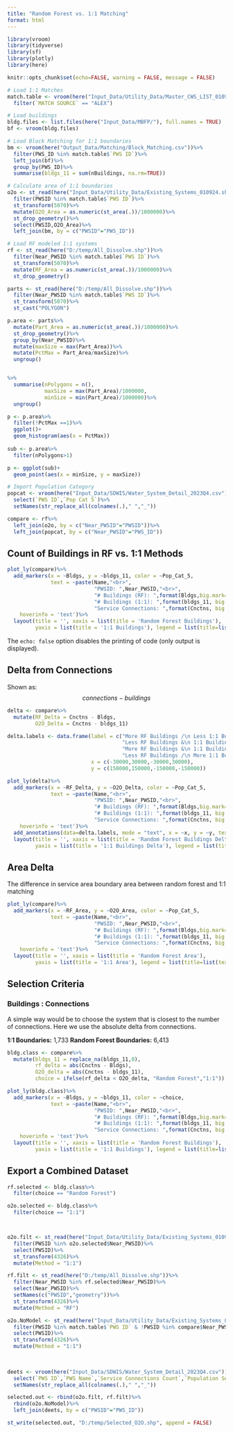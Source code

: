 ```yaml
---
title: "Random Forest vs. 1:1 Matching"
format: html
---
```


```r
library(vroom)
library(tidyverse)
library(sf)
library(plotly)
library(here)

knitr::opts_chunk$set(echo=FALSE, warning = FALSE, message = FALSE)

# Load 1:1 Matches
match.table <- vroom(here("Input_Data/Utility_Data/Master_CWS_LIST_010924.csv"))%>%
  filter(`MATCH SOURCE` == "ALEX")

# Load buildings
bldg.files <- list.files(here("Input_Data/MBFP/"), full.names = TRUE)
bf <- vroom(bldg.files)

# Load Block Matching for 1:1 boundaries
bm <- vroom(here("Output_Data/Matching/Block_Matching.csv"))%>%
  filter(PWS_ID %in% match.table$`PWS ID`)%>%
  left_join(bf)%>%
  group_by(PWS_ID)%>%
  summarise(bldgs_11 = sum(nBuildings, na.rm=TRUE))

# Calculate area of 1:1 boundaries
o2o <- st_read(here("Input_Data/Utility_Data/Existing_Systems_010924.shp"))%>%
  filter(PWSID %in% match.table$`PWS ID`)%>%
  st_transform(5070)%>%
  mutate(O2O_Area = as.numeric(st_area(.))/1000000)%>%
  st_drop_geometry()%>%
  select(PWSID,O2O_Area)%>%
  left_join(bm, by = c("PWSID"="PWS_ID"))

# Load RF modeled 1:1 systems
rf <- st_read(here("D:/temp/All_Dissolve.shp"))%>%
  filter(Near_PWSID %in% match.table$`PWS ID`)%>%
  st_transform(5070)%>%
  mutate(RF_Area = as.numeric(st_area(.))/1000000)%>%
  st_drop_geometry()

parts <- st_read(here("D:/temp/All_Dissolve.shp"))%>%
  filter(Near_PWSID %in% match.table$`PWS ID`)%>%
  st_transform(5070)%>%
  st_cast("POLYGON")

p.area <- parts%>%
  mutate(Part_Area = as.numeric(st_area(.))/1000000)%>%
  st_drop_geometry()%>%
  group_by(Near_PWSID)%>%
  mutate(maxSize = max(Part_Area))%>%
  mutate(PctMax = Part_Area/maxSize)%>%
  ungroup()


%>%
  summarise(nPolygons = n(),
            maxSize = max(Part_Area)/1000000,
            minSize = min(Part_Area)/1000000)%>%
  ungroup()

p <- p.area%>%
  filter(!PctMax ==1)%>%
  ggplot()+
  geom_histogram(aes(x = PctMax))
  
sub <- p.area%>%
  filter(nPolygons>1)

p <- ggplot(sub)+
  geom_point(aes(x = minSize, y = maxSize))

# Import Population Category
popcat <- vroom(here("Input_Data/SDWIS/Water_System_Detail_2023Q4.csv"))%>%
  select(`PWS ID`,`Pop Cat 5`)%>%
  setNames(str_replace_all(colnames(.)," ","_"))

compare <- rf%>%
  left_join(o2o, by = c("Near_PWSID"="PWSID"))%>%
  left_join(popcat, by = c("Near_PWSID"="PWS_ID"))
```


## Count of Buildings in RF vs. 1:1 Methods

```r
plot_ly(compare)%>%
  add_markers(x = ~Bldgs, y = ~bldgs_11, color = ~Pop_Cat_5,
              text = ~paste(Name,"<br>",
                            "PWSID: ",Near_PWSID,"<br>",
                            "# Buildings (RF): ",format(Bldgs,big.mark=","),"<br>",
                            "# Buildings (1:1): ",format(bldgs_11, big.mark=","),"<br>",
                            "Service Connections: ",format(Cnctns, big.mark = ",")),
    hoverinfo = 'text')%>%
  layout(title = '', xaxis = list(title = 'Random Forest Buildings'), 
         yaxis = list(title = '1:1 Buildings'), legend = list(title=list(text='<b> Population Category </b>')))
```

The `echo: false` option disables the printing of code (only output is displayed).


## Delta from Connections

Shown as: $$connections - buildings$$

```r
delta <- compare%>%
  mutate(RF_Delta = Cnctns - Bldgs,
         O2O_Delta = Cnctns - bldgs_11)

delta.labels <- data.frame(label = c("More RF Buildings /\n Less 1:1 Buildings than Connections",
                                     "Less RF Buildings &\n 1:1 Buildings than Connections",
                                     "More RF Buildings &\n 1:1 Buildings than Connections",
                                     "Less RF Buildings /\n More 1:1 Buildings than Connections"),
                           x = c(-30000,30000,-30000,30000),
                           y = c(150000,150000,-150000,-150000))

plot_ly(delta)%>%
  add_markers(x = ~RF_Delta, y = ~O2O_Delta, color = ~Pop_Cat_5,
              text = ~paste(Name,"<br>",
                            "PWSID: ",Near_PWSID,"<br>",
                            "# Buildings (RF): ",format(Bldgs,big.mark=","),"<br>",
                            "# Buildings (1:1): ",format(bldgs_11, big.mark=","),"<br>",
                            "Service Connections: ",format(Cnctns, big.mark = ",")),
    hoverinfo = 'text')%>%
  add_annotations(data=delta.labels, mode = "text", x = ~x, y = ~y, text = ~label)%>%
  layout(title = '', xaxis = list(title = 'Random Forest Buildings Delta'), 
         yaxis = list(title = '1:1 Buildings Delta'), legend = list(title=list(text='<b> Population Category </b>')))
```


## Area Delta
The difference in service area boundary area between random forest and 1:1 matching

```r
plot_ly(compare)%>%
  add_markers(x = ~RF_Area, y = ~O2O_Area, color = ~Pop_Cat_5,
              text = ~paste(Name,"<br>",
                            "PWSID: ",Near_PWSID,"<br>",
                            "# Buildings (RF): ",format(Bldgs,big.mark=","),"<br>",
                            "# Buildings (1:1): ",format(bldgs_11, big.mark=","),"<br>",
                            "Service Connections: ",format(Cnctns, big.mark = ",")),
    hoverinfo = 'text')%>%
  layout(title = '', xaxis = list(title = 'Random Forest Area'), 
         yaxis = list(title = '1:1 Area'), legend = list(title=list(text='<b> Population Category </b>')))
```



## Selection Criteria


### Buildings : Connections

A simple way would be to choose the system that is closest to the number of connections. Here we use the absolute delta from connections.

**1:1 Boundaries:** 1,733
**Random Forest Boundaries:** 6,413

```r
bldg.class <- compare%>%
  mutate(bldgs_11 = replace_na(bldgs_11,0),
         rf_delta = abs(Cnctns - Bldgs),
         O2O_delta = abs(Cnctns - bldgs_11),
         choice = ifelse(rf_delta < O2O_delta, "Random Forest","1:1"))

plot_ly(bldg.class)%>%
  add_markers(x = ~Bldgs, y = ~bldgs_11, color = ~choice,
              text = ~paste(Name,"<br>",
                            "PWSID: ",Near_PWSID,"<br>",
                            "# Buildings (RF): ",format(Bldgs,big.mark=","),"<br>",
                            "# Buildings (1:1): ",format(bldgs_11, big.mark=","),"<br>",
                            "Service Connections: ",format(Cnctns, big.mark = ",")),
    hoverinfo = 'text')%>%
  layout(title = '', xaxis = list(title = 'Random Forest Buildings'), 
         yaxis = list(title = '1:1 Buildings'), legend = list(title=list(text='<b> Population Category </b>')))
```


## Export a Combined Dataset

```r

rf.selected <- bldg.class%>%
  filter(choice == "Random Forest")

o2o.selected <- bldg.class%>%
  filter(choice == "1:1")



o2o.filt <- st_read(here("Input_Data/Utility_Data/Existing_Systems_010924.shp"))%>%
  filter(PWSID %in% o2o.selected$Near_PWSID)%>%
  select(PWSID)%>%
  st_transform(4326)%>%
  mutate(Method = "1:1")

rf.filt <- st_read(here("D:/temp/All_Dissolve.shp"))%>%
  filter(Near_PWSID %in% rf.selected$Near_PWSID)%>%
  select(Near_PWSID)%>%
  setNames(c("PWSID","geometry"))%>%
  st_transform(4326)%>%
  mutate(Method = "RF")

o2o.NoModel <- st_read(here("Input_Data/Utility_Data/Existing_Systems_010924.shp"))%>%
  filter(PWSID %in% match.table$`PWS ID` & !PWSID %in% compare$Near_PWSID)%>%
  select(PWSID)%>%
  st_transform(4326)%>%
  mutate(Method = "1:1")
  
  

deets <- vroom(here("Input_Data/SDWIS/Water_System_Detail_2023Q4.csv"))%>%
  select(`PWS ID`,`PWS Name`,`Service Connections Count`,`Population Served Count`)%>%
  setNames(str_replace_all(colnames(.)," ","_"))

selected.out <- rbind(o2o.filt, rf.filt)%>%
  rbind(o2o.NoModel)%>%
  left_join(deets, by = c("PWSID"="PWS_ID"))

st_write(selected.out, "D:/temp/Selected_O2O.shp", append = FALSE)

```

